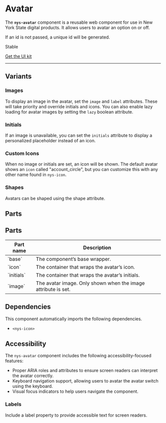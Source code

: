 
<Meta of={NysAvatarStories} title="Components/Avatar/Documentation" />

# Avatar
The **`nys-avatar`** component is a reusable web component for use in New York State digital products. It allows users to avatar an option on or off.

If an id is not passed, a unique id will be generated.

<p class="pill stable">Stable</p>
<p class="pill uikit"><a href="https://www.figma.com/design/0ogYpymUPQQfhELthntNbt/%F0%9F%92%A0-NYS-%2F-Excelsior-Components-(Alpha)?node-id=1436-1601&p=f&m=dev">Get the UI kit</a></p>

***

<Canvas of={NysAvatarStories.Default} />

<Controls />


## Variants
### Images
To display an image in the avatar, set the `image` and `label` attributes. These will take priority and override initials and icons. You can also enable lazy loading for avatar images by setting the `lazy` boolean attribute.
<Canvas of={NysAvatarStories.AvatarImage} />

### Initials
If an image is unavailable, you can set the `initials` attribute to display a personalized placeholder instead of an icon.
<Canvas of={NysAvatarStories.AvatarInitials} />

### Custom Icons
When no image or initials are set, an icon will be shown. The default avatar shows an `icon` called "account_circle", but you can customize this with any other name found in `nys-icon`.
<Canvas of={NysAvatarStories.AvatarIcon} />

### Shapes
Avatars can be shaped using the shape attribute.
<Canvas of={NysAvatarStories.AvatarShapes} />

## Parts

## Parts
<table>
   <thead>
      <tr>
         <th>Part name</th>
         <th>Description</th>
      </tr>
   </thead>
   <tbody>
      <tr>
         <td>`base`</td>
         <td>The component’s base wrapper.</td>
      </tr>
      <tr>
         <td>`icon`</td>
         <td>The container that wraps the avatar’s icon.</td>
      </tr>
      <tr>
         <td>`initials`</td>
         <td>The container that wraps the avatar’s initials.</td>
      </tr>
      <tr>
         <td>`image`</td>
         <td>The avatar image. Only shown when the image attribute is set.</td>
      </tr>
   </tbody>
</table>


## Dependencies
This component automatically imports the following dependencies.
- `<nys-icon>`

## Accessibility
The `nys-avatar` component includes the following accessibility-focused features:

- Proper ARIA roles and attributes to ensure screen readers can interpret the avatar correctly.
- Keyboard navigation support, allowing users to avatar the avatar switch using the keyboard.
- Visual focus indicators to help users navigate the component.

### Labels
Include a label property to provide accessible text for screen readers.
